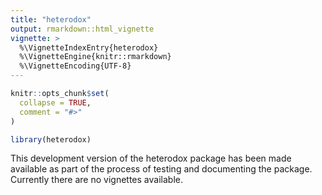 ```yaml
---
title: "heterodox"
output: rmarkdown::html_vignette
vignette: >
  %\VignetteIndexEntry{heterodox}
  %\VignetteEngine{knitr::rmarkdown}
  %\VignetteEncoding{UTF-8}
---
```


```r
knitr::opts_chunk$set(
  collapse = TRUE,
  comment = "#>"
)
```

```r
library(heterodox)
```
This development version of the heterodox package has been made available as part of the process of testing and documenting the package. Currently there are no vignettes available.
